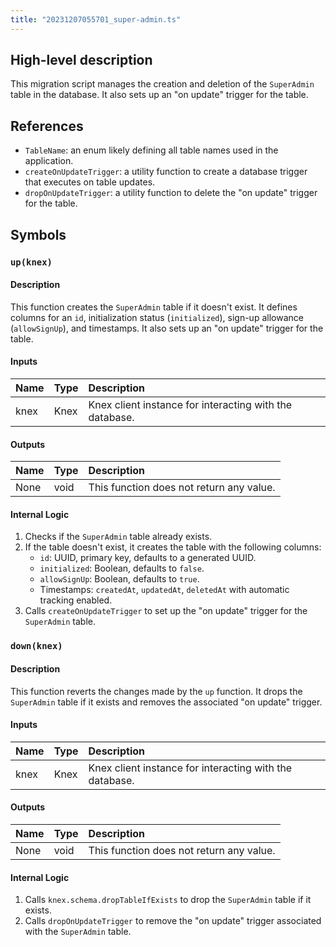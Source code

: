 ```yaml
---
title: "20231207055701_super-admin.ts"
---
```


## High-level description
This migration script manages the creation and deletion of the `SuperAdmin` table in the database. It also sets up an "on update" trigger for the table.

## References
- `TableName`: an enum likely defining all table names used in the application.
- `createOnUpdateTrigger`: a utility function to create a database trigger that executes on table updates.
- `dropOnUpdateTrigger`: a utility function to delete the "on update" trigger for the table.

## Symbols

### `up(knex)`
#### Description
This function creates the `SuperAdmin` table if it doesn't exist. It defines columns for an `id`, initialization status (`initialized`), sign-up allowance (`allowSignUp`), and timestamps. It also sets up an "on update" trigger for the table.

#### Inputs
| Name | Type | Description |
|:-----|:-----|:------------|
| knex | Knex | Knex client instance for interacting with the database. |

#### Outputs
| Name | Type | Description |
|:-----|:-----|:------------|
| None | void | This function does not return any value. |

#### Internal Logic
1. Checks if the `SuperAdmin` table already exists.
2. If the table doesn't exist, it creates the table with the following columns:
    - `id`: UUID, primary key, defaults to a generated UUID.
    - `initialized`: Boolean, defaults to `false`.
    - `allowSignUp`: Boolean, defaults to `true`.
    - Timestamps: `createdAt`, `updatedAt`, `deletedAt` with automatic tracking enabled.
3. Calls `createOnUpdateTrigger` to set up the "on update" trigger for the `SuperAdmin` table.

### `down(knex)`
#### Description
This function reverts the changes made by the `up` function. It drops the `SuperAdmin` table if it exists and removes the associated "on update" trigger.

#### Inputs
| Name | Type | Description |
|:-----|:-----|:------------|
| knex | Knex | Knex client instance for interacting with the database. |

#### Outputs
| Name | Type | Description |
|:-----|:-----|:------------|
| None | void | This function does not return any value. |

#### Internal Logic
1. Calls `knex.schema.dropTableIfExists` to drop the `SuperAdmin` table if it exists.
2. Calls `dropOnUpdateTrigger` to remove the "on update" trigger associated with the `SuperAdmin` table.
